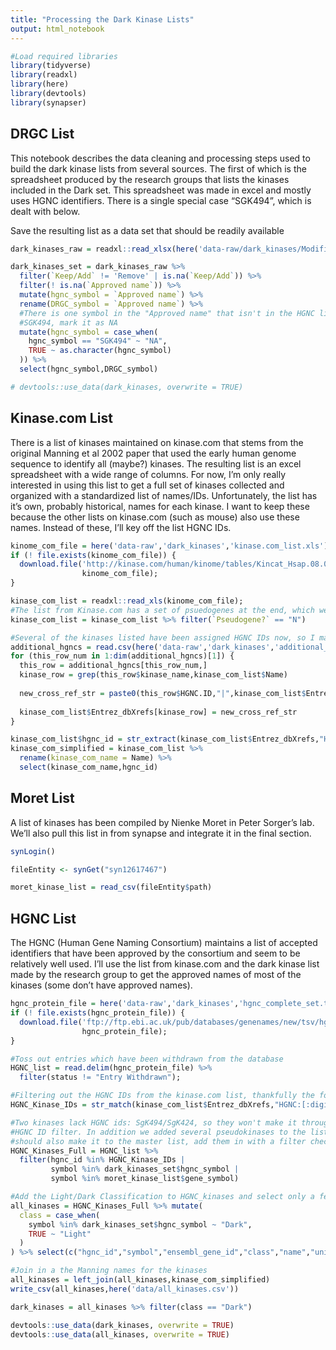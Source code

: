 ```yaml
---
title: "Processing the Dark Kinase Lists"
output: html_notebook
---
```


```r
#Load required libraries
library(tidyverse)
library(readxl)
library(here)
library(devtools)
library(synapser)
```

## DRGC List

This notebook describes the data cleaning and processing steps used to build the dark kinase lists from several sources. The first of which is the spreadsheet produced by the research groups that lists the kinases included in the Dark set. This spreadsheet was made in excel and mostly uses HGNC identifiers. There is a single special case "SGK494", which is dealt with below.

Save the resulting list as a data set that should be readily available 

```r
dark_kinases_raw = readxl::read_xlsx(here('data-raw/dark_kinases/Modified IDG Kinase List for NIH.xlsx'))

dark_kinases_set = dark_kinases_raw %>%
  filter(`Keep/Add` != 'Remove' | is.na(`Keep/Add`)) %>%
  filter(! is.na(`Approved name`)) %>%
  mutate(hgnc_symbol = `Approved name`) %>%
  rename(DRGC_symbol = `Approved name`) %>%
  #There is one symbol in the "Approved name" that isn't in the HGNC list:
  #SGK494, mark it as NA
  mutate(hgnc_symbol = case_when(
    hgnc_symbol == "SGK494" ~ "NA",
    TRUE ~ as.character(hgnc_symbol)
  )) %>%
  select(hgnc_symbol,DRGC_symbol)

# devtools::use_data(dark_kinases, overwrite = TRUE)
```

## Kinase.com List

There is a list of kinases maintained on kinase.com that stems from the original Manning et al 2002 paper that used the early human genome sequence to identify all (maybe?) kinases. The resulting list is an excel spreadsheet with a wide range of columns. For now, I'm only really interested in using this list to get a full set of kinases collected and organized with a standardized list of names/IDs. Unfortunately, the list has it's own, probably historical, names for each kinase. I want to keep these because the other lists on kinase.com (such as mouse) also use these names. Instead of these, I'll key off the list HGNC IDs.

```r
kinome_com_file = here('data-raw','dark_kinases','kinase.com_list.xls')
if (! file.exists(kinome_com_file)) {
  download.file('http://kinase.com/human/kinome/tables/Kincat_Hsap.08.02.xls',
                kinome_com_file);
}

kinase_com_list = readxl::read_xls(kinome_com_file);
#The list from Kinase.com has a set of psuedogenes at the end, which we won't work with
kinase_com_list = kinase_com_list %>% filter(`Pseudogene?` == "N")

#Several of the kinases listed have been assigned HGNC IDs now, so I manually made a list of these 
additional_hgncs = read.csv(here('data-raw','dark_kinases','additional_hgnc_IDs.csv'))
for (this_row_num in 1:dim(additional_hgncs)[1]) {
  this_row = additional_hgncs[this_row_num,]
  kinase_row = grep(this_row$kinase_name,kinase_com_list$Name)
  
  new_cross_ref_str = paste0(this_row$HGNC.ID,"|",kinase_com_list$Entrez_dbXrefs[kinase_row])
  
  kinase_com_list$Entrez_dbXrefs[kinase_row] = new_cross_ref_str
}

kinase_com_list$hgnc_id = str_extract(kinase_com_list$Entrez_dbXrefs,"HGNC:[:digit:]+")
kinase_com_simplified = kinase_com_list %>%
  rename(kinase_com_name = Name) %>%
  select(kinase_com_name,hgnc_id)
```

## Moret List

A list of kinases has been compiled by Nienke Moret in Peter Sorger's lab. We'll also pull this list in from synapse and integrate it in the final section.

```r
synLogin()

fileEntity <- synGet("syn12617467")

moret_kinase_list = read_csv(fileEntity$path)
```


## HGNC List

The HGNC (Human Gene Naming Consortium) maintains a list of accepted identifiers that have been approved by the consortium and seem to be relatively well used. I'll use the list from kinase.com and the dark kinase list made by the research group to get the approved names of most of the kinases (some don't have approved names).

```r
hgnc_protein_file = here('data-raw','dark_kinases','hgnc_complete_set.txt')
if (! file.exists(hgnc_protein_file)) {
  download.file('ftp://ftp.ebi.ac.uk/pub/databases/genenames/new/tsv/hgnc_complete_set.txt',
                hgnc_protein_file);
}

#Toss out entries which have been withdrawn from the database
HGNC_list = read.delim(hgnc_protein_file) %>%
  filter(status != "Entry Withdrawn");

#Filtering out the HGNC IDs from the kinase.com list, thankfully the format of the ID is identical to that used on the HGNC
HGNC_Kinase_IDs = str_match(kinase_com_list$Entrez_dbXrefs,"HGNC:[:digit:]+")

#Two kinases lack HGNC ids: SgK494/SgK424, so they won't make it through the
#HGNC ID filter. In addition we added several pseudokinases to the list, so they
#should also make it to the master list, add them in with a filter check.
HGNC_Kinases_Full = HGNC_list %>%
  filter(hgnc_id %in% HGNC_Kinase_IDs |
         symbol %in% dark_kinases_set$hgnc_symbol |
         symbol %in% moret_kinase_list$gene_symbol)

#Add the Light/Dark Classification to HGNC_kinases and select only a few columns
all_kinases = HGNC_Kinases_Full %>% mutate(
  class = case_when(
    symbol %in% dark_kinases_set$hgnc_symbol ~ "Dark",
    TRUE ~ "Light"
  )
) %>% select(c("hgnc_id","symbol","ensembl_gene_id","class","name","uniprot_ids"))

#Join in a the Manning names for the kinases
all_kinases = left_join(all_kinases,kinase_com_simplified)
write_csv(all_kinases,here('data/all_kinases.csv'))

dark_kinases = all_kinases %>% filter(class == "Dark")

devtools::use_data(dark_kinases, overwrite = TRUE)
devtools::use_data(all_kinases, overwrite = TRUE)
```
